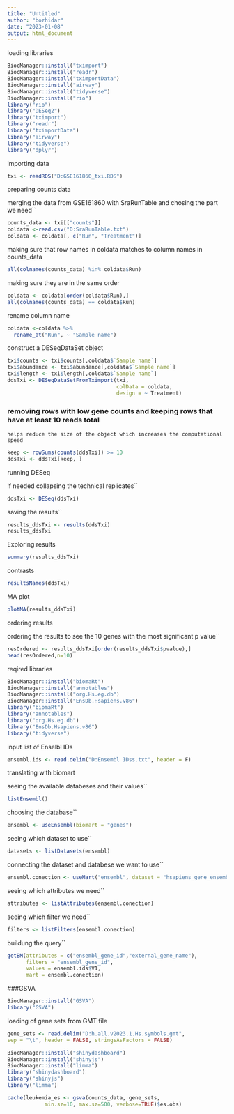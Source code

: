 ```yaml
---
title: "Untitled"
author: "bozhidar"
date: "2023-01-08"
output: html_document
---
```

 loading libraries

```r
BiocManager::install("tximport")
BiocManager::install("readr")
BiocManager::install("tximportData")
BiocManager::install("airway")
BiocManager::install("tidyverse")
BiocManager::install("rio")
library("rio")
library("DESeq2")
library("tximport")
library("readr")
library("tximportData")
library("airway")
library("tidyverse")
library("dplyr")
```
importing data


```r
txi <- readRDS("D:GSE161860_txi.RDS")
```

 preparing counts data

 merging the data from  GSE161860 with SraRunTable and chosing the part we need``


```r
counts_data <- txi[["counts"]]
coldata <-read.csv("D:SraRunTable.txt")
coldata <- coldata[, c("Run", "Treatment")]
```

making sure that row names in coldata matches to column names in counts_data


```r
all(colnames(counts_data) %in% coldata$Run)
```

 making sure they are in the same order


```r
coldata <- coldata[order(coldata$Run),]
all(colnames(counts_data) == coldata$Run)
```

rename column name


```r
coldata <-coldata %>%
  rename_at("Run", ~ "Sample name")
```

 construct a DESeqDataSet object
```r


txi$counts <- txi$counts[,coldata$`Sample name`]
txi$abundance <- txi$abundance[,coldata$`Sample name`]
txi$length <- txi$length[,coldata$`Sample name`]
ddsTxi <- DESeqDataSetFromTximport(txi,
                                   colData = coldata, 
                                   design = ~ Treatment)
```




### removing rows with low gene counts and keeping rows that have at least 10 reads total

`` helps reduce the size of the object which increases the computational speed``


```r
keep <- rowSums(counts(ddsTxi)) >= 10
ddsTxi <- ddsTxi[keep, ]
```

 running DESeq
 
if needed collapsing the technical replicates``


```r
ddsTxi <- DESeq(ddsTxi)
```

saving the results``


```r
results_ddsTxi <- results(ddsTxi)
results_ddsTxi
```

 Exploring results


```r
summary(results_ddsTxi)
```

contrasts


```r
resultsNames(ddsTxi)
```

 MA plot


```r
plotMA(results_ddsTxi)
```

ordering results

ordering the results to see the 10 genes with the most significant p value``


```r
resOrdered <- results_ddsTxi[order(results_ddsTxi$pvalue),]
head(resOrdered,n=10)
```

reqired libraries

```r
BiocManager::install("biomaRt")
BiocManager::install("annotables")
BiocManager::install("org.Hs.eg.db")
BiocManager::install("EnsDb.Hsapiens.v86")
library("biomaRt")
library("annotables")
library("org.Hs.eg.db")
library("EnsDb.Hsapiens.v86")
library("tidyverse")
```

input list of Enselbl IDs

```r
ensembl.ids <- read.delim("D:Ensembl IDss.txt", header = F)
```

 translating with biomart

seeing the available databeses and their values``


```r
listEnsembl()
```

choosing the database``


```r
ensembl <- useEnsembl(biomart = "genes")
```

seeing which dataset to use``


```r
datasets <- listDatasets(ensembl)
```

connecting the dataset and databese we want to use``


```r
ensembl.conection <- useMart("ensembl", dataset = "hsapiens_gene_ensembl")
```

seeing which attributes we need``
```r
attributes <- listAttributes(ensembl.conection)
```



seeing which filter we need``


```r
filters <- listFilters(ensembl.conection)
```

buildung the query``



```r
getBM(attributes = c("ensembl_gene_id","external_gene_name"),
      filters = "ensembl_gene_id",
      values = ensembl.ids$V1,
      mart = ensembl.conection)
```

###GSVA

```r
BiocManager::install("GSVA")
library("GSVA")

```
loading of gene sets from GMT file
```r
gene_sets <- read.delim("D:h.all.v2023.1.Hs.symbols.gmt",
sep = "\t", header = FALSE, stringsAsFactors = FALSE)
```


```r
BiocManager::install("shinydashboard")
BiocManager::install("shinyjs")
BiocManager::install("limma")
library("shinydashboard")
library("shinyjs")
library("limma")
```


```r

cache(leukemia_es <- gsva(counts_data, gene_sets,
            min.sz=10, max.sz=500, verbose=TRUE)$es.obs)
```

